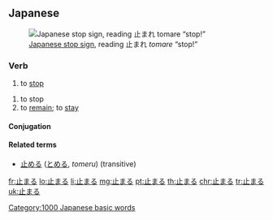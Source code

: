 ==Japanese==
{{ja-kanjitab|止}}
[[File:Japan Stop&Pedestrian Crossing.jpg|thumb|upright|[[w:Road signs in Japan|Japanese stop sign]], reading 止まれ ''tomare'' “stop!”]]

===Verb===
{{ja-verb|kk|type=1|tr=intrans|hira=とまる|rom=tomaru}}

# to [[stop]]

{{ja-verb|kk|type=1|tr=intrans|hira=とどまる|rom=todomaru}}

# to stop
# to [[remain]]; to [[stay]]


====Conjugation====
{{ja-go-ru|止ま|とま|toma}}

====Related terms====
*[[止める]] ([[とめる]], ''tomeru'') (transitive)

[[Category:1000 Japanese basic words]]

[[fr:止まる]]
[[lo:止まる]]
[[li:止まる]]
[[mg:止まる]]
[[pt:止まる]]
[[th:止まる]]
[[chr:止まる]]
[[tr:止まる]]
[[uk:止まる]]